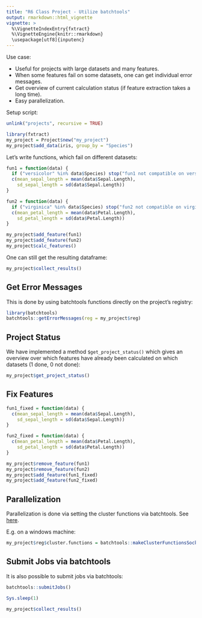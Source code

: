 ```yaml
---
title: "R6 Class Project - Utilize batchtools"
output: rmarkdown::html_vignette
vignette: >
  %\VignetteIndexEntry{fxtract}
  %\VignetteEngine{knitr::rmarkdown}
  \usepackage[utf8]{inputenc}
---
```


Use case:

- Useful for projects with large datasets and many features.
- When some features fail on some datasets, one can get individual error messages.
- Get overview of current calculation status (if feature extraction takes a long time).
- Easy parallelization.

Setup script:

```r
unlink("projects", recursive = TRUE)
```
```r
library(fxtract)
my_project = Project$new("my_project")
my_project$add_data(iris, group_by = "Species")
```

Let's write functions, which fail on different datasets:

```r
fun1 = function(data) {
  if ("versicolor" %in% data$Species) stop("fun1 not compatible on versicolor")
  c(mean_sepal_length = mean(data$Sepal.Length),
    sd_sepal_length = sd(data$Sepal.Length))
}

fun2 = function(data) {
  if ("virginica" %in% data$Species) stop("fun2 not compatible on virginica")
  c(mean_petal_length = mean(data$Petal.Length),
    sd_petal_length = sd(data$Petal.Length))
}

my_project$add_feature(fun1)
my_project$add_feature(fun2)
my_project$calc_features()
```

One can still get the resulting dataframe:
```r
my_project$collect_results()
```

## Get Error Messages
This is done by using batchtools functions directly on the project's registry:

```r
library(batchtools)
batchtools::getErrorMessages(reg = my_project$reg)
```

## Project Status
We have implemented a method `$get_project_status()` which gives an overview over which features have already been calculated on which datasets (1 done, 0 not done):

```r
my_project$get_project_status()
```

## Fix Features
```r
fun1_fixed = function(data) {
  c(mean_sepal_length = mean(data$Sepal.Length),
    sd_sepal_length = sd(data$Sepal.Length))
}

fun2_fixed = function(data) {
  c(mean_petal_length = mean(data$Petal.Length),
    sd_petal_length = sd(data$Petal.Length))
}

my_project$remove_feature(fun1)
my_project$remove_feature(fun2)
my_project$add_feature(fun1_fixed)
my_project$add_feature(fun2_fixed)
```


## Parallelization
Parallelization is done via setting the cluster functions via batchtools. See [here](https://mllg.github.io/batchtools/articles/batchtools.html).

E.g. on a windows machine:
```r
my_project$reg$cluster.functions = batchtools::makeClusterFunctionsSocket(2)
```

## Submit Jobs via batchtools
It is also possible to submit jobs via batchtools:
```r
batchtools::submitJobs()
```

```r
Sys.sleep(1)
```

```r
my_project$collect_results()
```
